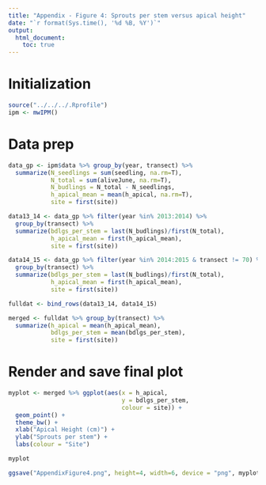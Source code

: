 ```yaml
---
title: "Appendix - Figure 4: Sprouts per stem versus apical height"
date: "`r format(Sys.time(), '%d %B, %Y')`"
output: 
  html_document:
    toc: true
---
```


# Initialization

```r
source("../../../.Rprofile")
ipm <- mwIPM()
```

# Data prep

```r
data_gp <- ipm$data %>% group_by(year, transect) %>% 
  summarize(N_seedlings = sum(seedling, na.rm=T), 
            N_total = sum(aliveJune, na.rm=T), 
            N_budlings = N_total - N_seedlings,
            h_apical_mean = mean(h_apical, na.rm=T),
            site = first(site))

data13_14 <- data_gp %>% filter(year %in% 2013:2014) %>% 
  group_by(transect) %>% 
  summarize(bdlgs_per_stem = last(N_budlings)/first(N_total),
            h_apical_mean = first(h_apical_mean),
            site = first(site))

data14_15 <- data_gp %>% filter(year %in% 2014:2015 & transect != 70) %>%
  group_by(transect) %>% 
  summarize(bdlgs_per_stem = last(N_budlings)/first(N_total),
            h_apical_mean = first(h_apical_mean),
            site = first(site))

fulldat <- bind_rows(data13_14, data14_15)

merged <- fulldat %>% group_by(transect) %>% 
  summarize(h_apical = mean(h_apical_mean),
            bdlgs_per_stem = mean(bdlgs_per_stem),
            site = first(site))
```

# Render and save final plot

```r
myplot <- merged %>% ggplot(aes(x = h_apical,
                                y = bdlgs_per_stem,
                                colour = site)) +
  geom_point() +
  theme_bw() +
  xlab("Apical Height (cm)") +
  ylab("Sprouts per stem") +
  labs(colour = "Site")

myplot

ggsave("AppendixFigure4.png", height=4, width=6, device = "png", myplot)
```